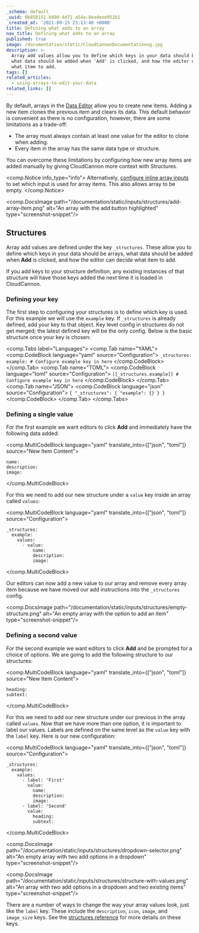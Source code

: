 ```yaml
---
_schema: default
_uuid: 0b858151-b890-4d71-a54a-8eadeee951b1
_created_at: '2021-09-15 23:13:40 +0000'
title: Defining what adds to an array
nav_title: Defining what adds to an array
published: true
image: /documentation/static/CloudCannonDocumentationog.jpg
description: >-
  Array add values allow you to define which keys in your data should be arrays,
  what data should be added when 'Add' is clicked, and how the editor can decide
  what item to add.
tags: []
related_articles:
  - using-arrays-to-edit-your-data
related_links: []
---
```

By default, arrays in the [Data Editor](/documentation/articles/introducing-the-data-editor/) allow you to create new items. Adding a new item clones the previous item and clears its data. This default behavior is convenient as there is no configuration, however, there are some limitations as a trade-off:

* The array must always contain at least one value for the editor to clone when adding.
* Every item in the array has the same data type or structure.

You can overcome these limitations by configuring how new array items are added manually by giving CloudCannon more context with Structures.

<comp.Notice info_type="info">
  Alternatively, [configure inline array inputs](/documentation/articles/using-arrays-to-edit-your-data/#inline-values) to set which input is used for array items. This also allows array to be empty.
</comp.Notice>

<comp.DocsImage path="/documentation/static/inputs/structures/add-array-item.png" alt="An array with the add button highlighted" type="screenshot-snippet"/>

## Structures

Array add values are defined under the key `_structures`. These allow you to define which keys in your data should be arrays, what data should be added when **Add** is clicked, and how the editor can decide what item to add.

If you add keys to your structure definition, any existing instances of that structure will have those keys added the next time it is loaded in CloudCannon.

### Defining your key

The first step to configuring your structures is to define which key is used. For this example we will use the `example` key. If `_structures` is already defined, add your key to that object. Key level config in structures do not get merged; the latest defined key will be the only config. Below is the basic structure once your key is chosen:

<comp.Tabs label="Languages">
 <comp.Tab name="YAML">
    <comp.CodeBlock language="yaml" source="Configuration">
    ```
    _structures:
      example:
        # Configure example key in here
    ```
    </comp.CodeBlock>
 </comp.Tab>
  <comp.Tab name="TOML">
    <comp.CodeBlock language="toml" source="Configuration">
    ```
    [[_structures.example]]
    # Configure example key in here
    ```
    </comp.CodeBlock>
 </comp.Tab>
  <comp.Tab name="JSON">
    <comp.CodeBlock language="json" source="Configuration">
    ```
    {
      "_structures": {
        "example": {}
      }
    }
    ```
    </comp.CodeBlock>
 </comp.Tab>
</comp.Tabs>

### Defining a single value

For the first example we want editors to click **Add** and immediately have the following data added:

<comp.MultiCodeBlock language="yaml" translate_into={["json", "toml"]} source="New Item Content">
```
name:
description:
image:
```
</comp.MultiCodeBlock>

For this we need to add our new structure under a `value` key inside an array called `values`:

<comp.MultiCodeBlock language="yaml" translate_into={["json", "toml"]} source="Configuration">
```
_structures:
  example:
    values:
      - value:
          name:
          description:
          image:
```
</comp.MultiCodeBlock>

Our editors can now add a new value to our array and remove every array item because we have moved our add instructions into the `_structures` config.

<comp.DocsImage path="/documentation/static/inputs/structures/empty-structure.png" alt="An empty array with the option to add an item" type="screenshot-snippet"/>

### Defining a second value

For the second example we want editors to click **Add** and be prompted for a choice of options. We are going to add the following structure to our structures:

<comp.MultiCodeBlock language="yaml" translate_into={["json", "toml"]} source="New Item Content">
```
heading:
subtext:
```
</comp.MultiCodeBlock>

For this we need to add our new structure under our previous in the array called `values`. Now that we have more than one option, it is important to label our values. Labels are defined on the same level as the `value` key with the `label` key. Here is our new configuration:

<comp.MultiCodeBlock language="yaml" translate_into={["json", "toml"]} source="Configuration">
```
_structures:
  example:
    values:
      - label: 'First'
        value:
          name:
          description:
          image:
      - label: 'Second'
        value:
          heading:
          subtext:
```
</comp.MultiCodeBlock>

<comp.DocsImage path="/documentation/static/inputs/structures/dropdown-selector.png" alt="An empty array with two add options in a dropdown" type="screenshot-snippet"/>

<comp.DocsImage path="/documentation/static/inputs/structures/structure-with-values.png" alt="An array with two add options in a dropdown and two existing items" type="screenshot-snippet"/>

There are a number of ways to change the way your array values look, just like the `label` key. These include the `description`, `icon`, `image`, and `image_size` keys. See the [structures reference](/documentation/articles/array-structures-reference/) for more details on these keys.